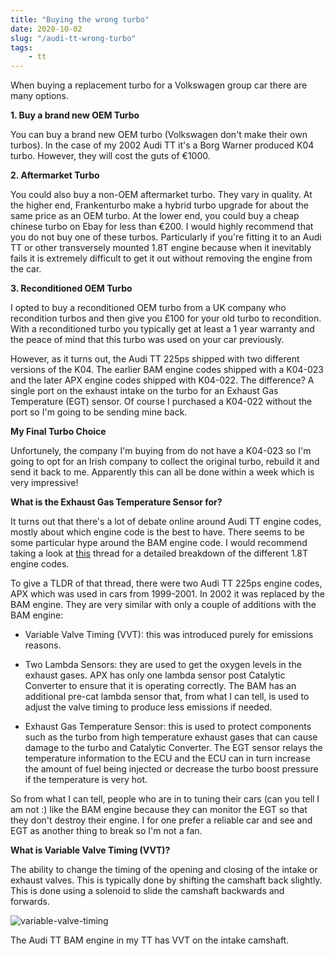 ```yaml
---
title: "Buying the wrong turbo"
date: 2020-10-02
slug: "/audi-tt-wrong-turbo"
tags:
    - tt
---
```


When buying a replacement turbo for a Volkswagen group car there are many options. 

__1. Buy a brand new OEM Turbo__

You can buy a brand new OEM turbo (Volkswagen don't make their own turbos). In the case of my 2002 Audi TT it's
a Borg Warner produced K04 turbo. However, they will cost the guts of €1000.

__2. Aftermarket Turbo__

You could also buy a non-OEM aftermarket turbo. They vary in quality. At the higher end, Frankenturbo
make a hybrid turbo upgrade for about the same price as an OEM turbo. At the lower end, you could buy
a cheap chinese turbo on Ebay for less than €200. I would highly recommend that you do not buy one
of these turbos. Particularly if you're fitting it to an Audi TT or other transversely mounted 1.8T
engine because when it inevitably fails it is extremely difficult to get it out without removing
the engine from the car.

__3. Reconditioned OEM Turbo__

I opted to buy a reconditioned OEM turbo from a UK company who recondition turbos and then give you
£100 for your old turbo to recondition. With a reconditioned turbo you typically get at least a 1 year
warranty and the peace of mind that this turbo was used on your car previously.

However, as it turns out, the Audi TT 225ps shipped with two different versions of the K04. The
earlier BAM engine codes shipped with a K04-023 and the later APX engine codes shipped with
K04-022. The difference? A single port on the exhaust intake on the turbo for an Exhaust Gas
Temperature (EGT) sensor. Of course I purchased a K04-022 without the port so I'm going to be
sending mine back.

__My Final Turbo Choice__

Unfortunely, the company I'm buying from do not have a K04-023 so I'm going to opt for an Irish
company to collect the original turbo, rebuild it and send it back to me. Apparently this can
all be done within a week which is very impressive!

__What is the Exhaust Gas Temperature Sensor for?__

It turns out that there's a lot of debate online around Audi TT engine codes, mostly about which
engine code is the best to have. There seems to be some particular hype around the BAM engine
code. I would recommend taking a look at [this](https://www.clubgti.com/forums/index.php?threads/decoding-the-bam-hype.286688/)
thread for a detailed breakdown of the different 1.8T engine codes.

To give a TLDR of that thread, there were two Audi TT 225ps engine codes, APX which was used
in cars from 1999-2001. In 2002 it was replaced by the BAM engine. They are very similar
with only a couple of additions with the BAM engine:

- Variable Valve Timing (VVT): this was introduced purely for emissions reasons.

- Two Lambda Sensors: they are used to get the oxygen levels in the exhaust gases. APX
has only one lambda sensor post Catalytic Converter to ensure that it is operating
correctly. The BAM has an additional pre-cat lambda sensor that, from what I can tell,
is used to adjust the valve timing to produce less emissions if needed.

- Exhaust Gas Temperature Sensor: this is used to protect components such as the
turbo from high temperature exhaust gases that can cause damage to the turbo and
Catalytic Converter. The EGT sensor relays the temperature information to the ECU
and the ECU can in turn increase the amount of fuel being injected or decrease
the turbo boost pressure if the temperature is very hot.

So from what I can tell, people who are in to tuning their cars (can you tell I am not :)
like the BAM engine because they can monitor the EGT so that they don't destroy
their engine. I for one prefer a reliable car and see and EGT as another thing to
break so I'm not a fan.

__What is Variable Valve Timing (VVT)?__

The ability to change the timing of the opening and closing of the intake or
exhaust valves. This is typically done by shifting the camshaft back slightly.
This is done using a solenoid to slide the camshaft backwards and forwards.

![variable-valve-timing](./vvt.gif)

The Audi TT BAM engine in my TT has VVT on the intake camshaft.
